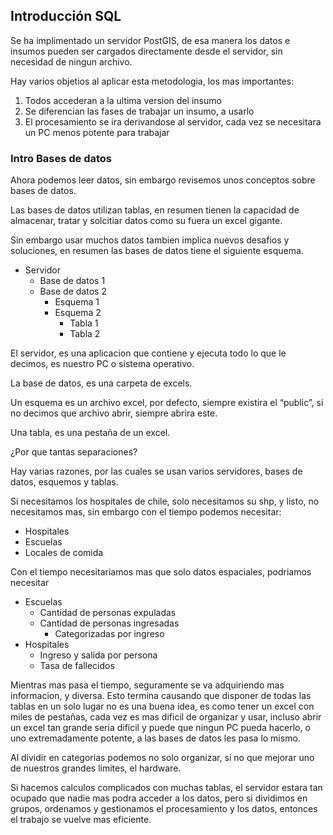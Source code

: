 ## Introducción SQL

Se ha implimentado un servidor PostGIS, de esa manera los datos e insumos pueden ser cargados directamente
desde el servidor, sin necesidad de ningun archivo.

Hay varios objetios al aplicar esta metodologia, los mas importantes:

1. Todos accederan a la ultima version del insumo
2. Se diferencian las fases de trabajar un insumo, a usarlo
3. El procesamiento se ira derivandose al servidor, cada vez se necesitara un PC menos potente para trabajar

### Intro Bases de datos

Ahora podemos leer datos, sin embargo revisemos unos conceptos sobre bases de datos.

Las bases de datos utilizan tablas, en resumen tienen la capacidad de almacenar, tratar y solcitiar datos como su fuera un excel gigante.

Sin embargo usar muchos datos tambien implica nuevos desafios y soluciones, en resumen las bases de datos tiene el siguiente esquema.

* Servidor
    + Base de datos 1
    + Base de datos 2
        + Esquema 1
        + Esquema 2
            + Tabla 1
            + Tabla 2

El servidor, es una aplicacion que contiene y ejecuta todo lo que le decimos, es nuestro PC o sistema operativo.

La base de datos, es una carpeta de excels.

Un esquema es un archivo excel, por defecto, siempre existira el "public", si no decimos que archivo abrir, siempre abrira este.

Una tabla, es una pestaña de un excel.

¿Por que tantas separaciones?

Hay varias razones, por las cuales se usan varios servidores, bases de datos, esquemos y tablas.

Si necesitamos los hospitales de chile, solo necesitamos su shp, y listo, no necesitamos mas, sin embargo con el tiempo podemos necesitar:

* Hospitales
* Escuelas
* Locales de comida

Con el tiempo necesitariamos mas que solo datos espaciales, podriamos necesitar

* Escuelas
    + Cantidad de personas expuladas
    + Cantidad de personas ingresadas
        + Categorizadas por ingreso
* Hospitales
    + Ingreso y salida por persona
    + Tasa de fallecidos

Mientras mas pasa el tiempo, seguramente se va adquiriendo mas informacion, y diversa. Esto termina causando que disponer de todas las tablas en un solo lugar no es una buena idea, es como tener un excel con miles de pestañas, cada vez es mas dificil de organizar y usar, incluso abrir un excel tan grande seria dificil y puede que ningun PC pueda hacerlo, o uno extremadamente potente, a las bases de datos les pasa lo mismo.

Al dividir en categorias podemos no solo organizar, si no que mejorar uno de nuestros grandes limites, el hardware.

Si hacemos calculos complicados con muchas tablas, el servidor estara tan ocupado que nadie mas podra acceder a los datos, pero si dividimos en grupos, ordenamos y gestionamos el procesamiento y los datos, entonces el trabajo se vuelve mas eficiente.
